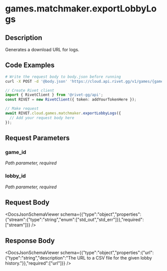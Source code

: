

# games.matchmaker.exportLobbyLogs

## Description

Generates a download URL for logs.


## Code Examples

<CodeGroup title='Request' tag='POST' label='https://cloud.api.rivet.gg/v1/games/{game_id}/matchmaker/lobbies/{lobby_id}/logs/export'>

```bash {{ title: 'cURL' }}
# Write the request body to body.json before running
curl -X POST -d '@body.json' 'https://cloud.api.rivet.gg/v1/games/{game_id}/matchmaker/lobbies/{lobby_id}/logs/export'
```

```ts
// Create Rivet client
import { RivetClient } from '@rivet-gg/api';
const RIVET = new RivetClient({ token: addYourTokenHere });

// Make request
await RIVET.cloud.games.matchmaker.exportLobbyLogs({
  // Add your request body here
});
```

</CodeGroup>


## Request Parameters


### game_id

_Path parameter, required_





### lobby_id

_Path parameter, required_





## Request Body

<DocsJsonSchemaViewer schema={{"type":"object","properties":{"stream":{"type":"string","enum":["std_out","std_err"]}},"required":["stream"]}} />


## Response Body

<DocsJsonSchemaViewer schema={{"type":"object","properties":{"url":{"type":"string","description":"The URL to a CSV file for the given lobby history."}},"required":["url"]}} />

